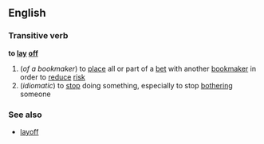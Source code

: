==English==
===Transitive verb===
'''to [[lay]] [[off]]'''
#(''of a bookmaker'') to [[place]] all or part of a [[bet]] with another [[bookmaker]] in order to [[reduce]] [[risk]]
#(''idiomatic'') to [[stop]] doing something, especially to stop [[bothering]] someone
===See also===
*[[layoff]]